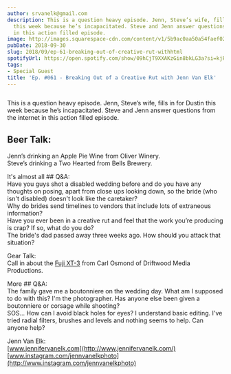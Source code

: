 ```yaml
---
author: srvanelk@gmail.com
description: This is a question heavy episode. Jenn, Steve’s wife, fills in for Dustin
  this week because he’s incapacitated. Steve and Jenn answer questions from the internet
  in this action filled episode.
image: http://images.squarespace-cdn.com/content/v1/5b9ac0aa50a54faef024c950/1547782377113-DQ31NKR2OSDHXPU8F4CH/image-asset.jpeg/img.jpg.com/widgets/media.html?src=https%3A%2F%2Fanchor.fm%2Fweddingphotohangover%2Fembed%2Fepisodes%2FEp--061---Breaking-Out-of-a-Creative-Rut-with-Jennifer-Van-Elk-of-Wedded-e290p7&amp;url=https%3A%2F%2Fanchor.fm%2Fweddingphotohangover%2Fepisodes%2FEp--061---Breaking-Out-of-a-Creative-Rut-with-Jennifer-Van-Elk-of-Wedded-e290p7&amp;image=https%3A%2F%2Fd3t3ozftmdmh3i.cloudfront.net%2Fproduction%2Fpodcast_uploaded_episode400%2F805714%2F805714-1537505208633-ce983fbee11af.jpg&amp;key=61d05c9d54e8455ea7a9677c366be814&amp;type=text%2Fhtml&amp;schema=anchor&amp;wmode=opaque
pubDate: 2018-09-30
slug: 2018/09/ep-61-breaking-out-of-creative-rut-withhtml
spotifyUrl: https://open.spotify.com/show/09hCjT9XXAKzGin8bkLG3a?si=kjRZvQ1JTb6Ov3HVzSSlWA
tags:
- Special Guest
title: 'Ep. #061 - Breaking Out of a Creative Rut with Jenn Van Elk'
---
```


<figure>
  <img src="http://images.squarespace-cdn.com/content/v1/5b9ac0aa50a54faef024c950/1547782377113-DQ31NKR2OSDHXPU8F4CH/image-asset.jpeg/img.jpg.com/widgets/media.html?src=https%3A%2F%2Fanchor.fm%2Fweddingphotohangover%2Fembed%2Fepisodes%2FEp--061---Breaking-Out-of-a-Creative-Rut-with-Jennifer-Van-Elk-of-Wedded-e290p7&amp;url=https%3A%2F%2Fanchor.fm%2Fweddingphotohangover%2Fepisodes%2FEp--061---Breaking-Out-of-a-Creative-Rut-with-Jennifer-Van-Elk-of-Wedded-e290p7&amp;image=https%3A%2F%2Fd3t3ozftmdmh3i.cloudfront.net%2Fproduction%2Fpodcast_uploaded_episode400%2F805714%2F805714-1537505208633-ce983fbee11af.jpg&amp;key=61d05c9d54e8455ea7a9677c366be814&amp;type=text%2Fhtml&amp;schema=anchor&amp;wmode=opaque" alt="" />
</figure>

This is a question heavy episode. Jenn, Steve’s wife, fills in for Dustin this week because he’s incapacitated. Steve and Jenn answer questions from the internet in this action filled episode.

## Beer Talk:  
Jenn’s drinking an Apple Pie Wine from Oliver Winery.  
Steve’s drinking a Two Hearted from Bells Brewery.

It's almost all ## Q&A:  
Have you guys shot a disabled wedding before and do you have any thoughts on posing, apart from close ups looking down, so the bride (who isn't disabled) doesn't look like the caretaker?  
Why do brides send timelines to vendors that include lots of extraneous information?  
Have you ever been in a creative rut and feel that the work you’re producing is crap? If so, what do you do?  
The bride's dad passed away three weeks ago. How should you attack that situation?

Gear Talk:  
Call in about the [Fuji XT-3](https://www.amazon.com/gp/product/B07H3Y9CJY/ref=as_li_tl?ie=UTF8&camp=1789&creative=9325&creativeASIN=B07H3Y9CJY&linkCode=as2&tag=stevenvanelk-20&linkId=8ba8765ded51c18e0bf70648637e123f) from Carl Osmond of Driftwood Media Productions.

More ## Q&A:  
The family gave me a boutonniere on the wedding day. What am I supposed to do with this? I'm the photographer. Has anyone else been given a boutonniere or corsage while shooting?  
SOS... How can I avoid black holes for eyes? I understand basic editing. I've tried radial filters, brushes and levels and nothing seems to help. Can anyone help?

Jenn Van Elk:  
[www.jennifervanelk.com](http://www.jennifervanelk.com/)  
[www.instagram.com/jennvanelkphoto](http://www.instagram.com/jennvanelkphoto)